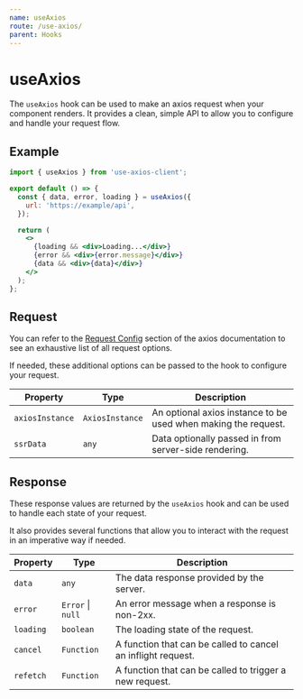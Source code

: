 ```yaml
---
name: useAxios
route: /use-axios/
parent: Hooks
---
```


# useAxios

The `useAxios` hook can be used to make an axios request when your component renders. It provides a clean, simple API to allow you to configure and handle your request flow.

## Example

```jsx
import { useAxios } from 'use-axios-client';

export default () => {
  const { data, error, loading } = useAxios({
    url: 'https://example/api',
  });

  return (
    <>
      {loading && <div>Loading...</div>}
      {error && <div>{error.message}</div>}
      {data && <div>{data}</div>}
    </>
  );
};
```

## Request

You can refer to the [Request Config](https://github.com/axios/axios#request-config) section of the axios documentation to see an exhaustive list of all request options.

If needed, these additional options can be passed to the hook to configure your request.

| Property        | Type            | Description                                                    |
| --------------- | --------------- | -------------------------------------------------------------- |
| `axiosInstance` | `AxiosInstance` | An optional axios instance to be used when making the request. |
| `ssrData`       | `any`           | Data optionally passed in from server-side rendering.          |

## Response

These response values are returned by the `useAxios` hook and can be used to handle each state of your request.

It also provides several functions that allow you to interact with the request in an imperative way if needed.

| Property  | Type                  | Description                                                  |
| --------- | --------------------- | ------------------------------------------------------------ |
| `data`    | `any`                 | The data response provided by the server.                    |
| `error`   | `Error` &#x7c; `null` | An error message when a response is non-2xx.                 |
| `loading` | `boolean`             | The loading state of the request.                            |
| `cancel`  | `Function`            | A function that can be called to cancel an inflight request. |
| `refetch` | `Function`            | A function that can be called to trigger a new request.      |
